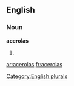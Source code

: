 
==English==

===Noun===
'''acerolas'''

# {{plural of|[[acerola]]}}

[[Category:English plurals]]

[[ar:acerolas]]
[[fr:acerolas]]